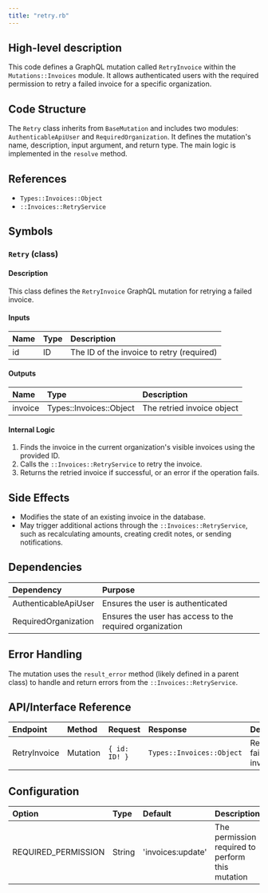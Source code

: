 ```yaml
---
title: "retry.rb"
---
```


## High-level description
This code defines a GraphQL mutation called `RetryInvoice` within the `Mutations::Invoices` module. It allows authenticated users with the required permission to retry a failed invoice for a specific organization.

## Code Structure
The `Retry` class inherits from `BaseMutation` and includes two modules: `AuthenticableApiUser` and `RequiredOrganization`. It defines the mutation's name, description, input argument, and return type. The main logic is implemented in the `resolve` method.

## References
- `Types::Invoices::Object`
- `::Invoices::RetryService`

## Symbols

### `Retry` (class)
#### Description
This class defines the `RetryInvoice` GraphQL mutation for retrying a failed invoice.

#### Inputs
| Name | Type | Description |
|:-----|:-----|:------------|
| id | ID | The ID of the invoice to retry (required) |

#### Outputs
| Name | Type | Description |
|:-----|:-----|:------------|
| invoice | Types::Invoices::Object | The retried invoice object |

#### Internal Logic
1. Finds the invoice in the current organization's visible invoices using the provided ID.
2. Calls the `::Invoices::RetryService` to retry the invoice.
3. Returns the retried invoice if successful, or an error if the operation fails.

## Side Effects
- Modifies the state of an existing invoice in the database.
- May trigger additional actions through the `::Invoices::RetryService`, such as recalculating amounts, creating credit notes, or sending notifications.

## Dependencies
| Dependency | Purpose |
|:-----------|:--------|
| AuthenticableApiUser | Ensures the user is authenticated |
| RequiredOrganization | Ensures the user has access to the required organization |

## Error Handling
The mutation uses the `result_error` method (likely defined in a parent class) to handle and return errors from the `::Invoices::RetryService`.

## API/Interface Reference
| Endpoint | Method | Request | Response | Description |
|:---------|:-------|:--------|:---------|:------------|
| RetryInvoice | Mutation | `{ id: ID! }` | `Types::Invoices::Object` | Retries a failed invoice |

## Configuration
| Option | Type | Default | Description |
|:-------|:-----|:--------|:------------|
| REQUIRED_PERMISSION | String | 'invoices:update' | The permission required to perform this mutation |